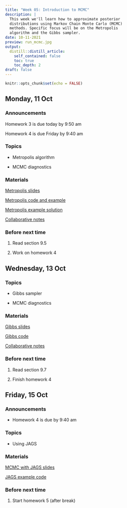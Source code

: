 ```yaml
---
title: "Week 05: Introduction to MCMC"
description: |
  This week we'll learn how to approximate posterior
  distributions using Markov Chain Monte Carlo (MCMC) 
  methods. Specific focus will be on the Metropolis 
  algorithm and the Gibbs sampler. 
date: 10-11-2021
preview: run_mcmc.jpg
output:
  distill::distill_article:
    self_contained: false
    toc: true
    toc_depth: 2
draft: false
---
```



```r
knitr::opts_chunk$set(echo = FALSE)
```


## Monday, 11 Oct

### Announcements

Homework 3 is due today by 9:50 am

Homework 4 is due Friday by 9:40 am


### Topics

- Metropolis algorithm

- MCMC diagnostics

### Materials

[Metropolis slides](https://aloy.github.io/stat340-notes-fa21/12-metropolis.pdf)

[Metropolis code and example](https://aloy.github.io/stat340-notes-fa21/12H-metropolis.html)

[Metropolis example solution](https://aloy.github.io/stat340-notes-fa21/12H-soln-metropolis.pdf)

[Collaborative notes](https://docs.google.com/document/d/1Jqf6HnwLjysZdmaVlgA5Hl28RTN4v3mdGWjt8krL4Ls/edit?usp=sharing)

### Before next time

1. Read section 9.5

1. Work on homework 4



## Wednesday, 13 Oct

### Topics

- Gibbs sampler

- MCMC diagnostics

### Materials

[Gibbs slides](https://aloy.github.io/stat340-notes-fa21/13-gibbs.pdf)

[Gibbs code](https://aloy.github.io/stat340-notes-fa21/13H-gibbs.pdf)

[Collaborative notes](https://docs.google.com/document/d/1kXpztka6saK2oicLDHktmD1KyMQnJWJ2hhbzpZuwZ48/edit?usp=sharing)

### Before next time

1. Read section 9.7

1. Finish homework 4



## Friday, 15 Oct

### Announcements

- Homework 4 is due by 9:40 am

### Topics

- Using JAGS

### Materials

[MCMC with JAGS slides](https://aloy.github.io/stat340-notes-fa21/14-mcmc-jags.pdf)

[JAGS example code](https://aloy.github.io/stat340-notes-fa21/14H-jags.html)



### Before next time

1. Start homework 5 (after break)








